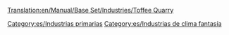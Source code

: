 [[Translation:en/Manual/Base Set/Industries/Toffee Quarry]]

{{es/Industrias| nombre=Cantera de caramelos
| imagen=en/ToffeeQuarry.png| climas=[[es/Manual/Clima|Fantasía]]
| acepta=Nada
| produce=[[es/Manual/Base Set/Cargos/Caramelos|Caramelos]]
| notas=No existe en otros [[es/Manual/Clima|climas]]
}}

[[Category:es/Industrias primarias]]
[[Category:es/Industrias de clima fantasía]]